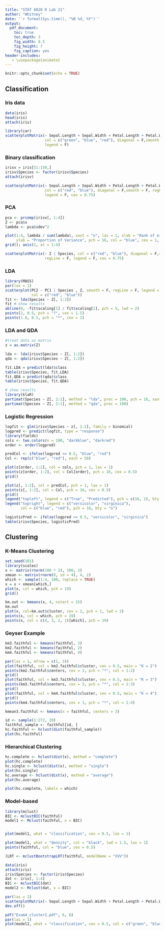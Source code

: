 ```yaml
---
title: "STAT 8020 R Lab 21"
author: "Whitney"
date: '`r format(Sys.time(), "%B %d, %Y")`'
output:
  pdf_document:
    toc: true
    toc_depth: 3
    fig_width: 8.5
    fig_height: 7
    fig_caption: yes
header-includes:
   - \usepackage{animate}
---
```


```r
knitr::opts_chunk$set(echo = TRUE)
```

## Classification

### Iris data

```r
data(iris)
head(iris)
attach(iris) 

library(car)
scatterplotMatrix(~ Sepal.Length + Sepal.Width + Petal.Length + Petal.Width | Species,
                  col = c("green", "blue", "red"), diagonal = F,smooth = F, regLine = F,
                  legend = F)
```

### Binary classification

```r
irisv = iris[51:150,]
irisv$Species <- factor(irisv$Species)
attach(irisv)

scatterplotMatrix(~ Sepal.Length + Sepal.Width + Petal.Length + Petal.Width | Species,
                  col = c("red", "blue"), diagonal = F,smooth = F, regLine = F,
                  legend = F, cex = 0.75)
```

### PCA

```r
pca <- prcomp(irisv[, 1:4])
Z <- pca$x
lambda <- pca$sdev^2

plot(1:4, lambda / sum(lambda), xaxt = "n", las = 1, xlab = "Rank of eigenvalues",
     ylab = "Proportion of Variance", pch = 16, col = "blue", cex = 1, ylim = c(0, 1))
grid(); axis(1, at = 1:4)

scatterplotMatrix(~ Z | Species, col = c("red", "blue"), diagonal = F,smooth = F,
                  regLine = F, legend = F, cex = 0.75)
```

### LDA

```r
library(MASS)
par(las = 1)
scatterplot(PC2 ~ PC1 | Species , Z, smooth = F, regLine = F, legend = F, cex = 0.85,
            col = c("red", "blue"))
fit <- lda(Species ~ Z[, 1:2]) 
fit # show results
abline(0, -fit$scaling[1] / fit$scaling[2], pch = 5, lwd = 2)
points(2, 0.5, pch = "?", cex = 1.5)
points(1.8, 0.5, pch = "*", cex = 2)
```

### LDA and QDA

```r
#treat data as matrix
z = as.matrix(Z)

lda <- lda(irisv$Species ~ Z[, 1:2]) 
qda <- qda(irisv$Species ~ Z[, 1:2])

fit.LDA = predict(lda)$class
table(irisv$Species, fit.LDA)
fit.QDA = predict(qda)$class
table(irisv$Species, fit.QDA)

# show results
library(klaR)
partimat(Species ~ Z[, 2:1], method = "lda", prec = 100, pch = 16, xaxt = "")
partimat(Species ~ Z[, 2:1], method = "qda", prec = 100)
```

### Logistic Regression

```r
logfit <- glm(irisv$Species ~ z[, 1:2], family = binomial)
logpred <- predict(logfit, type = "response")
library(fields)
cols <- two.colors(n = 100, "darkblue", "darkred")
order <- order(logpred)

predCol <- ifelse(logpred <= 0.5, "blue", "red")
Col <- rep(c("blue", "red"), each = 50)

plot(z[order, 1:2], col = cols, pch = 1, las = 1)
points(z[order, 1:2], col = Col[order], pch = 16, cex = 0.5)
grid()

plot(z[, 1:2], col = predCol, pch = 1, las = 1)
points(z[, 1:2], col = Col, pch = 16, cex = 0.5)
grid()
legend("topleft", legend = c("True", "Predicted"), pch = c(16, 1), bty = "n")
legend("topright", legend = c("versicolor", "virginica"),
       col = c("blue", "red"), pch = 16, bty = "n")

logisticPred <- ifelse(logpred <= 0.5, "versicolor", "virginica")
table(irisv$Species, logisticPred)
```

## Clustering

### K-Means Clustering

```r
set.seed(101)
library(scales)
x <- matrix(rnorm(100 * 2), 100, 2)
xmean <- matrix(rnorm(8, sd = 4), 4, 2)
which <- sample(1:4, 100, replace = TRUE)
x = x + xmean[which,]
plot(x, col = which, pch = 19)
grid()
```


```r
km.out <- kmeans(x, 4, nstart = 15)
km.out
plot(x, col=km.out$cluster, cex = 2, pch = 1, lwd = 2)
points(x, col = which, pch = 19)
points(x, col = c(4, 3, 2, 1)[which], pch = 19)
```

### Geyser Example

```r
km3.faithful <- kmeans(faithful, 3)
km2.faithful <- kmeans(faithful, 2)
km4.faithful <- kmeans(faithful, 4)

par(las = 1, mfrow = c(1, 3))
plot(faithful, col = km2.faithful$cluster, cex = 0.5, main = "K = 2")
points(km2.faithful$centers, cex = 3, pch = "*", col = 1:2)
grid()
plot(faithful, col = km3.faithful$cluster, cex = 0.5, main = "K = 3")
points(km3.faithful$centers, cex = 3, pch = "*", col = 1:3)
grid()
plot(faithful, col = km4.faithful$cluster, cex = 0.5, main = "K = 4")
grid()
points(km4.faithful$centers, cex = 3, pch = "*", col = 1:4)
```

```r
kmean3.faithful <- kmeans(x = faithful, centers = 3)

id <- sample(1:272, 20)
faithful_sample <- faithful[id, ]
hc.faithful <- hclust(dist(faithful_sample))
plot(hc.faithful)
```

### Hierarchical Clustering

```r
hc.complete <- hclust(dist(x), method = "complete")
plot(hc.complete)
hc.single <- hclust(dist(x), method = "single")
plot(hc.single)
hc.average <- hclust(dist(x), method = "average")
plot(hc.average)
```

```r
plot(hc.complete, labels = which)
```


### Model-based

```r
library(mclust)
BIC <- mclustBIC(faithful)
model1 <- Mclust(faithful, x = BIC)


plot(model1, what = "classification", cex = 0.5, las = 1)

plot(model1, what = "density", col = "black", lwd = 1.5, las = 1)
points(faithful, col = "blue", cex = 0.5)

(LRT <- mclustBootstrapLRT(faithful, modelName = "VVV"))
```


```r
data(iris)
attach(iris) 
iris$Species <- factor(iris$Species)
dat <- iris[, 1:4]
BIC <- mclustBIC(dat)
model2 <- Mclust(dat, x = BIC)

par(las = 1)
scatterplotMatrix(~ Sepal.Length + Sepal.Width + Petal.Length + Petal.Width | Species, col = c("green", "blue", "red"), diagonal = F,smooth = F, regLine = F, legend = F)
dev.off()

pdf("Exam4_cluster2.pdf", 6, 6)
par(las = 1)
plot(model2, what = "classification", cex = 0.5, col = c("green", "blue"))
```



